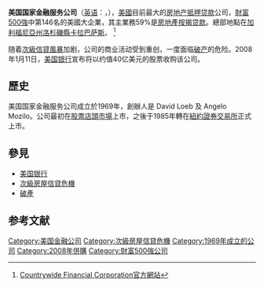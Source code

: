 '''美国国家金融服务公司'''（[[英语|英语]]：'''{{lang|en|Countrywide Financial Corp}}'''，{{nyse|CFC}}），[[美國|美國]]目前最大的[[房地产抵押贷款|房地产抵押贷款]]公司，[[財富500強|財富500強]]中第146名的美國大企業，其主業務59%是[[房地產|房地產]][[按揭贷款|按揭贷款]]。總部地點在[[加利福尼亞州|加利福尼亞州]][[洛杉磯縣_(加利福尼亞州)|洛杉磯縣]][[卡拉巴萨斯|卡拉巴萨斯]]。 <ref>[http://my.countrywide.com/ Countrywide Financial Corporation官方網站]</ref>

随着[[次級信貸風暴|次級信貸風暴]]加剧，公司的商业活动受到重创，一度面临[[破产|破产]]的危险。2008年1月11日，[[美国银行|美国银行]]宣布将以约值40亿美元的股票收购该公司。

==歷史==
美国国家金融服务公司成立於1969年，創辦人是 David Loeb 及 Angelo Mozilo。公司最初在[[股票|股票]][[櫃臺買賣|店頭市場]]上市，之後于1985年轉在[[紐約證券交易所|紐約證券交易所]]正式上市。 

==參見==
* [[美国银行|美国银行]]
* [[次級房屋信貸危機|次級房屋信貸危機]]
* [[破產|破產]]

==参考文献==
<div class="references-small">
<references />
</div>

{{company-stub}}

[[Category:美国金融公司|Category:美国金融公司]]
[[Category:次級房屋信貸危機|Category:次級房屋信貸危機]]
[[Category:1969年成立的公司|Category:1969年成立的公司]]
[[Category:2008年併購|Category:2008年併購]]
[[Category:財富500強公司|Category:財富500強公司]]